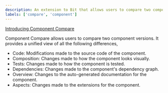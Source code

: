 ```yaml
---
description: An extension to Bit that allows users to compare two component versions
labels: ['compare', 'component']
---
```

[Introducing Component Compare](https://bit.cloud/blog/introducing-a-new-feature-component-compare-l4qyxtoo?baseVersion=0.0.5)

Component Compare allows users to compare two component versions. It provides a unified view of all the following differences,

* Code: Modifications made to the source code of the component.
* Composition: Changes made to how the component looks visually.
* Tests: Changes made to how the component is tested.
* Dependencies: Changes made to the component's dependency graph.
* Overview: Changes to the auto-generated documentation for the component.
* Aspects: Changes made to the extensions for the component.